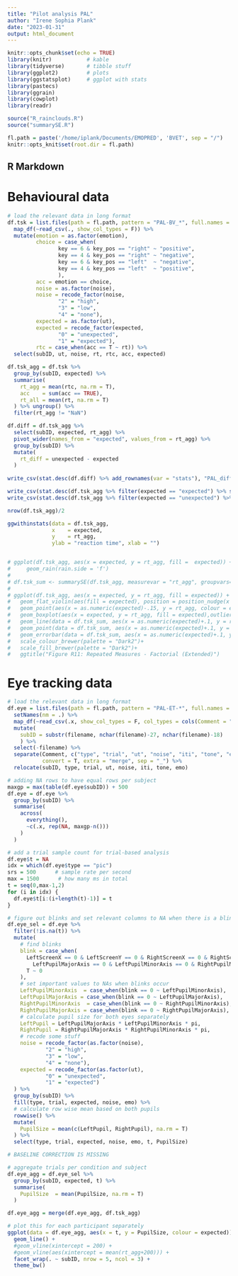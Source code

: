 ```yaml
---
title: "Pilot analysis PAL"
author: "Irene Sophia Plank"
date: "2023-01-31"
output: html_document
---
```


```r
knitr::opts_chunk$set(echo = TRUE)
library(knitr)           # kable
library(tidyverse)       # tibble stuff
library(ggplot2)         # plots
library(ggstatsplot)     # ggplot with stats
library(pastecs)
library(ggrain)
library(cowplot)
library(readr)

source("R_rainclouds.R")
source("summarySE.R")

fl.path = paste('/home/iplank/Documents/EMOPRED', 'BVET', sep = "/")
knitr::opts_knit$set(root.dir = fl.path)

```

## R Markdown

<style type="text/css">
.main-container {
  max-width: 1100px;
  margin-left: auto;
  margin-right: auto;
}
</style>

# Behavioural data

```r
# load the relevant data in long format
df.tsk = list.files(path = fl.path, pattern = "PAL-BV_*", full.names = T) %>%
  map_df(~read_csv(., show_col_types = F)) %>% 
  mutate(emotion = as.factor(emotion),
         choice = case_when(
                key == 6 & key_pos == "right" ~ "positive",
                key == 4 & key_pos == "right" ~ "negative",
                key == 6 & key_pos == "left"  ~ "negative",
                key == 4 & key_pos == "left"  ~ "positive",
                ),
         acc = emotion == choice,
         noise = as.factor(noise),
         noise = recode_factor(noise,
                "2" = "high",
                "3" = "low",
                "4" = "none"),
         expected = as.factor(ut),
         expected = recode_factor(expected,
                "0" = "unexpected",
                "1" = "expected"),
         rtc = case_when(acc == T ~ rt)) %>%
  select(subID, ut, noise, rt, rtc, acc, expected)

```

```r

df.tsk_agg = df.tsk %>%
  group_by(subID, expected) %>%
  summarise(
    rt_agg = mean(rtc, na.rm = T),
    acc    = sum(acc == TRUE),
    rt_all = mean(rt, na.rm = T)
  ) %>% ungroup() %>%
  filter(rt_agg != "NaN")

df.diff = df.tsk_agg %>%
  select(subID, expected, rt_agg) %>%
  pivot_wider(names_from = "expected", values_from = rt_agg) %>%
  group_by(subID) %>%
  mutate(
    rt_diff = unexpected - expected
  )
  
write_csv(stat.desc(df.diff) %>% add_rownames(var = "stats"), "PAL_difference.csv")

write_csv(stat.desc(df.tsk_agg %>% filter(expected == "expected") %>% select(acc, rt_agg, rt_all)) %>% add_rownames(var = "stats"), "PAL_expected.csv")
write_csv(stat.desc(df.tsk_agg %>% filter(expected == "unexpected") %>% select(acc, rt_agg, rt_all)) %>% add_rownames(var = "stats"), "PAL_unexpected.csv")

nrow(df.tsk_agg)/2

ggwithinstats(data = df.tsk_agg,
              x    = expected, 
              y    = rt_agg, 
              ylab = "reaction time", xlab = "")


# ggplot(df.tsk_agg, aes(x = expected, y = rt_agg, fill =  expected)) +
#     geom_rain(rain.side = 'f')
# 
# df.tsk_sum <- summarySE(df.tsk_agg, measurevar = "rt_agg", groupvars="expected")
# 
# ggplot(df.tsk_agg, aes(x = expected, y = rt_agg, fill = expected)) +
#   geom_flat_violin(aes(fill = expected), position = position_nudge(x = .1, y = 0), adjust = 1.5, trim = FALSE, alpha = .5, colour = NA)+
#   geom_point(aes(x = as.numeric(expected)-.15, y = rt_agg, colour = expected),position = position_jitter(width = .05), size = .25, shape = 20)+
#   geom_boxplot(aes(x = expected, y = rt_agg, fill = expected),outlier.shape = NA, alpha = .5, width = .1, colour = "black") +
#   geom_line(data = df.tsk_sum, aes(x = as.numeric(expected)+.1, y = rt_agg_mean, group = expected, colour = expected), linetype = 3)+
#   geom_point(data = df.tsk_sum, aes(x = as.numeric(expected)+.1, y = rt_agg_mean, group = expected, colour = expected), shape = 18) +
#   geom_errorbar(data = df.tsk_sum, aes(x = as.numeric(expected)+.1, y = rt_agg_mean, group = expected, colour = expected, ymin = rt_agg_mean-sem, ymax = rt_agg_mean+sem), width = .05)+
#   scale_colour_brewer(palette = "Dark2")+
#   scale_fill_brewer(palette = "Dark2")+
#   ggtitle("Figure R11: Repeated Measures - Factorial (Extended)")

```

# Eye tracking data

```r

# load the relevant data in long format
df.eye = list.files(path = fl.path, pattern = "PAL-ET-*", full.names = T) %>%
  setNames(nm = .) %>%
  map_df(~read_csv(.x, show_col_types = F, col_types = cols(Comment = "c")), .id = "filename") %>% 
  mutate(
    subID = substr(filename, nchar(filename)-27, nchar(filename)-18)
    ) %>% 
  select(-filename) %>%
  separate(Comment, c("type", "trial", "ut", "noise", "iti", "tone", "emo"), 
           convert = T, extra = "merge", sep = "_") %>%
  relocate(subID, type, trial, ut, noise, iti, tone, emo)

# adding NA rows to have equal rows per subject
maxgp = max(table(df.eye$subID)) + 500
df.eye = df.eye %>%
  group_by(subID) %>%
  summarise(
    across(
      everything(),
      ~c(.x, rep(NA, maxgp-n()))
    )
  )

# add a trial sample count for trial-based analysis
df.eye$t = NA
idx = which(df.eye$type == "pic")
srs = 500      # sample rate per second
max = 1500      # how many ms in total
t = seq(0,max-1,2)
for (i in idx) {
  df.eye$t[i:(i+length(t)-1)] = t
}

# figure out blinks and set relevant columns to NA when there is a blink
df.eye_sel = df.eye %>%
  filter(!is.na(t)) %>%
  mutate(
    # find blinks
    blink = case_when(
      LeftScreenX == 0 & LeftScreenY == 0 & RightScreenX == 0 & RightScreenY == 0 & 
        LeftPupilMajorAxis == 0 & LeftPupilMinorAxis == 0 & RightPupilMajorAxis == 0 & RightPupilMinorAxis == 0 ~ 1,
      T ~ 0
    ),
    # set important values to NAs when blinks occur
    LeftPupilMinorAxis  = case_when(blink == 0 ~ LeftPupilMinorAxis),
    LeftPupilMajorAxis = case_when(blink == 0 ~ LeftPupilMajorAxis),
    RightPupilMinorAxis  = case_when(blink == 0 ~ RightPupilMinorAxis),
    RightPupilMajorAxis = case_when(blink == 0 ~ RightPupilMajorAxis),
    # calculate pupil size for both eyes separately
    LeftPupil = LeftPupilMajorAxis * LeftPupilMinorAxis * pi,
    RightPupil = RightPupilMajorAxis * RightPupilMinorAxis * pi,
    # recode some stuff
    noise = recode_factor(as.factor(noise),
            "2" = "high",
            "3" = "low",
            "4" = "none"),
    expected = recode_factor(as.factor(ut),
            "0" = "unexpected",
            "1" = "expected")
  ) %>%
  group_by(subID) %>%
  fill(type, trial, expected, noise, emo) %>%
  # calculate row wise mean based on both pupils
  rowwise() %>%
  mutate(
    PupilSize = mean(c(LeftPupil, RightPupil), na.rm = T)
  ) %>%
  select(type, trial, expected, noise, emo, t, PupilSize)

# BASELINE CORRECTION IS MISSING

# aggregate trials per condition and subject
df.eye_agg = df.eye_sel %>%
  group_by(subID, expected, t) %>%
  summarise(
    PupilSize  = mean(PupilSize, na.rm = T)
  )

df.eye_agg = merge(df.eye_agg, df.tsk_agg)

# plot this for each participant separately
ggplot(data = df.eye_agg, aes(x = t, y = PupilSize, colour = expected)) +
  geom_line() +
  #geom_vline(xintercept = 200) +
  #geom_vline(aes(xintercept = mean(rt_agg+200))) +
  facet_wrap(. ~ subID, nrow = 5, ncol = 3) +
  theme_bw() 

```